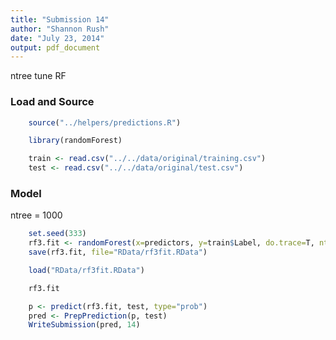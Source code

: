 ```yaml
---
title: "Submission 14"
author: "Shannon Rush"
date: "July 23, 2014"
output: pdf_document
---
```


ntree tune RF

### Load and Source
```r
    source("../helpers/predictions.R")
```
```r
    library(randomForest)
```
```r
    train <- read.csv("../../data/original/training.csv")
    test <- read.csv("../../data/original/test.csv")
```

### Model

ntree = 1000
```r
    set.seed(333)
    rf3.fit <- randomForest(x=predictors, y=train$Label, do.trace=T, ntree=1000)
    save(rf3.fit, file="RData/rf3fit.RData")
```
```r
    load("RData/rf3fit.RData")
```
```r
    rf3.fit
```
```r
    p <- predict(rf3.fit, test, type="prob")
    pred <- PrepPrediction(p, test)
    WriteSubmission(pred, 14)
```




